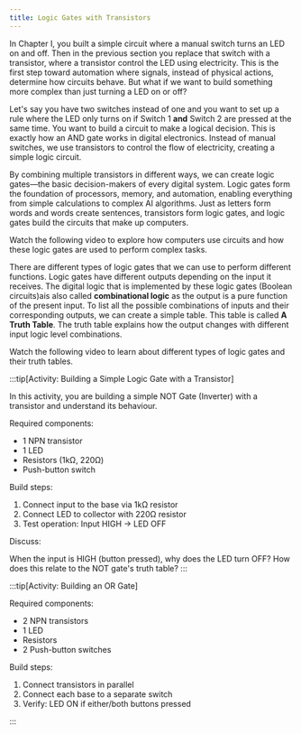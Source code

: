 ```yaml
---
title: Logic Gates with Transistors
---
```



In Chapter I, you built a simple circuit where a manual switch turns an LED on and off. Then in the previous section you replace that switch with a transistor, where a transistor control the LED using electricity. This is the first step toward automation where signals, instead of physical actions, determine how circuits behave. But what if we want to build something more complex than just turning a LED on or off?

Let's say you have two switches instead of one and you want to set up a rule where the LED only turns on if Switch 1 **and** Switch 2 are pressed at the same time. You want to build a circuit to make a logical decision. This is exactly how an AND gate works in digital electronics. Instead of manual switches, we use transistors to control the flow of electricity, creating a simple logic circuit.

By combining multiple transistors in different ways, we can create logic gates—the basic decision-makers of every digital system. Logic gates form the foundation of processors, memory, and automation, enabling everything from simple calculations to complex AI algorithms. Just as letters form words and words create sentences, transistors form logic gates, and logic gates build the circuits that make up computers.

Watch the following video to explore how computers use circuits and how these logic gates are used to perform complex tasks.

<div class="not-content">
  <YouTube id="ZoqMiFKspAA" params="fs=1&modestbranding=1&rel=0&autoplay=1"/>
</div>

There are different types of logic gates that we can use to perform different functions. Logic gates have different outputs depending on the input it receives. The digital logic that is implemented by these logic gates (Boolean circuits)ais also called **combinational logic** as the output is a pure function of the present input.  To list all the possible combinations of inputs and their corresponding outputs, we can create a simple table. This table is called **A Truth Table**. 
The truth table explains how the output changes with different input logic level combinations. 

Watch the following video to learn about different types of logic gates and their truth tables.

<div class="not-content">
  <YouTube id="INEtYZqtjTo" params="fs=1&modestbranding=1&rel=0&autoplay=1"/>
</div>

:::tip[Activity: Building a Simple Logic Gate with a Transistor]

In this activity, you are building a simple NOT Gate (Inverter) with a transistor and understand its behaviour. 

Required components:

- 1 NPN transistor
- 1 LED
- Resistors (1kΩ, 220Ω)
- Push-button switch

Build steps:

1. Connect input to the base via 1kΩ resistor
2. Connect LED to collector with 220Ω resistor
3. Test operation: Input HIGH → LED OFF

Discuss:

When the input is HIGH (button pressed), why does the LED turn OFF? How does this relate to the NOT gate's truth table?
:::

:::tip[Activity: Building an OR Gate]

Required components:

- 2 NPN transistors
- 1 LED
- Resistors
- 2 Push-button switches

Build steps:

1. Connect transistors in parallel
2. Connect each base to a separate switch
3. Verify: LED ON if either/both buttons pressed

:::